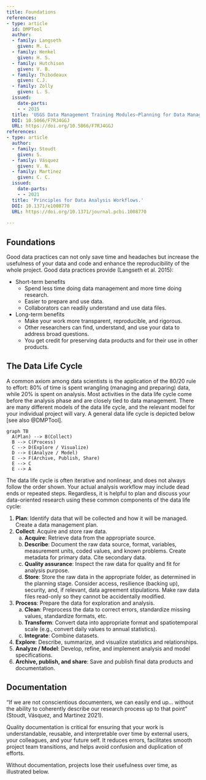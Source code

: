 ```yaml
---
title: Foundations
references:
- type: article
  id: DMPTool
  author:
  - family: Langseth
    given: M. L.
  - family: Henkel
    given: H. S.
  - family: Hutchison
    given: V. B.
  - family: Thibodeaux
    given: C.J.
  - family: Zolly
    given: L. S.
  issued:
    date-parts:
    - - 2015
  title: 'USGS Data Management Training Modules—Planning for Data Management Part II Using the DMPTool to Create Data Management Plans: U.S. Geological Survey.'
  DOI: 10.5066/F7RJ4GGJ
  URL: https://doi.org/10.5066/F7RJ4GGJ
references:
- type: article
  author:
  - family: Stoudt
    given: S.
  - family: Vásquez
    given: V. N.
  - family: Martinez
    given: C. C.
  issued:
    date-parts:
    - - 2021
  title: 'Principles for Data Analysis Workflows.'
  DOI: 10.1371/e1008770
  URL: https://doi.org/10.1371/journal.pcbi.1008770
  
---
```


## Foundations

Good data practices can not only save time and headaches but increase the usefulness of your data and code and enhance the reproducibility of the whole project.
Good data practices provide (Langseth et al. 2015):

* Short-term benefits
  * Spend less time doing data management and more time doing research.
  * Easier to prepare and use data.
  * Collaborators can readily understand and use data files.
* Long-term benefits
  * Make your work more transparent, reproducible, and rigorous.
  * Other researchers can find, understand, and use your data to address broad questions.
  * You get credit for preserving data products and for their use in other products.


## The Data Life Cycle

A common axiom among data scientists is the application of the 80/20 rule to effort: 80% of time is spent wrangling (managing and preparing) data, while 20% is spent on analysis. 
Most activities in the data life cycle come before the analysis phase and are closely tied to data management. 
There are many different models of the data life cycle, and the relevant model for your individual project will vary. 
A general data life cycle is depicted below [see also @DMPTool].


```mermaid
graph TB
  A(Plan) --> B(Collect)
  B --> C(Process)
  C --> D(Explore / Visualize)
  D --> E(Analyze / Model)
  E --> F(Archive, Publish, Share)
  E --> C
  E --> A
```

The data life cycle is often iterative and nonlinear, and does not always follow the order shown. Your actual analysis workflow may include dead ends or repeated steps. Regardless, it is helpful to plan and discuss your data-oriented research using these common components of the data life cycle:

1. **Plan**: Identify data that will be collected and how it will be managed.
Create a data management plan.
2. **Collect**: Acquire and store raw data.
    a. **Acquire**: Retrieve data from the appropriate source.
    b. **Describe**: Document the raw data source, format, variables, measurement units, coded values, and known problems. 
    Create metadata for primary data. Cite secondary data. 
    c. **Quality assurance**: Inspect the raw data for quality and fit for analysis purpose.
    d. **Store**: Store the raw data in the appropriate folder, as determined in the planning stage. 
    Consider access, resilience (backing up), security, and, if relevant, data agreement stipulations. 
    Make raw data files read-only so they cannot be accidentally modified.
3. **Process**: Prepare the data for exploration and analysis. 
    a. **Clean**: Preprocess the data to correct errors, standardize missing values, standardize formats, etc.
    b. **Transform**: Convert data into appropriate format and spatiotemporal scale (e.g., convert daily values to annual statistics).
    c. **Integrate**: Combine datasets.
4. **Explore**: Describe, summarize, and visualize statistics and relationships.
5. **Analyze / Model**: Develop, refine, and implement analysis and model specifications.
6. **Archive, publish, and share**: Save and publish final data products and documentation.

## Documentation

“If we are not conscientious documenters, we can easily end up… without the ability to coherently describe our research process up to that point” (Stoudt, Vásquez, and Martinez 2021).

Quality documentation is critical for ensuring that your work is understandable, reusable, and interpretable over time by external users, your colleagues, and your future self. It reduces errors, facilitates smooth project team transitions, and helps avoid confusion and duplication of efforts. 

Without documentation, projects lose their usefulness over time, as illustrated below.

